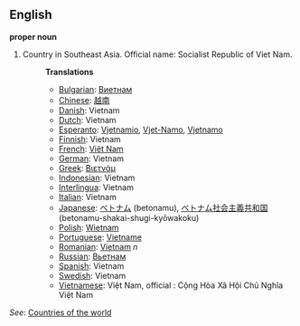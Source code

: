 ==English==

'''proper noun'''

# Country in Southeast Asia. Official name: Socialist Republic of Viet Nam.
#:'''Translations'''
#:*[[Bulgarian]]: [[Виетнам]]
#:*[[Chinese]]: [[越南]]
#:*[[Danish]]: Vietnam
#:*[[Dutch]]: Vietnam
#:*[[Esperanto]]: [[Vjetnamio]], [[Vjet-Namo]], [[Vjetnamo]]
#:*[[Finnish]]: Vietnam
#:*[[French]]: [[Viêt Nam]]
#:*[[German]]: Vietnam
#:*[[Greek]]: [[Βιετνάμ]]
#:*[[Indonesian]]: Vietnam
#:*[[Interlingua]]: Vietnam
#:*[[Italian]]: Vietnam
#:*[[Japanese]]: [[ベトナム]] (betonamu), [[ベトナム]][[社会]][[主義]][[共和国]] (betonamu-shakai-shugi-kyōwakoku)
#:*[[Polish]]: [[Wietnam]]
#:*[[Portuguese]]: [[Vietname]]
#:*[[Romanian]]: [[Vietnam]] ''n''
#:*[[Russian]]: [[Вьетнам]]
#:*[[Spanish]]: Vietnam
#:*[[Swedish]]: Vietnam
#:*[[Vietnamese]]: Việt Nam, official : Cộng Hòa Xã Hội Chủ Nghĩa Việt Nam
''See'': [[Countries of the world]]